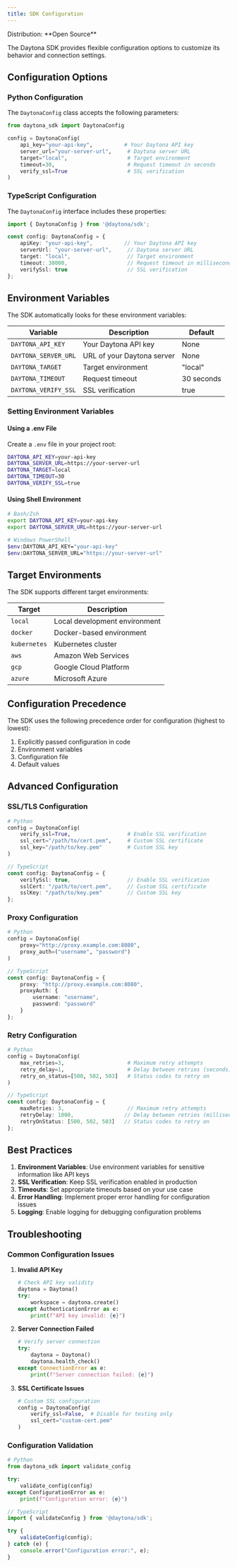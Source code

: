 ```yaml
---
title: SDK Configuration
---
```



<Label>
  Distribution: **Open Source**
</Label>

The Daytona SDK provides flexible configuration options to customize its behavior and connection settings.

## Configuration Options

### Python Configuration

The `DaytonaConfig` class accepts the following parameters:

```python
from daytona_sdk import DaytonaConfig

config = DaytonaConfig(
    api_key="your-api-key",          # Your Daytona API key
    server_url="your-server-url",     # Daytona server URL
    target="local",                   # Target environment
    timeout=30,                       # Request timeout in seconds
    verify_ssl=True                   # SSL verification
)
```

### TypeScript Configuration

The `DaytonaConfig` interface includes these properties:

```typescript
import { DaytonaConfig } from '@daytona/sdk';

const config: DaytonaConfig = {
    apiKey: "your-api-key",          // Your Daytona API key
    serverUrl: "your-server-url",     // Daytona server URL
    target: "local",                  // Target environment
    timeout: 30000,                   // Request timeout in milliseconds
    verifySsl: true                   // SSL verification
};
```

## Environment Variables

The SDK automatically looks for these environment variables:

| Variable | Description | Default |
|----------|-------------|---------|
| `DAYTONA_API_KEY` | Your Daytona API key | None |
| `DAYTONA_SERVER_URL` | URL of your Daytona server | None |
| `DAYTONA_TARGET` | Target environment | "local" |
| `DAYTONA_TIMEOUT` | Request timeout | 30 seconds |
| `DAYTONA_VERIFY_SSL` | SSL verification | true |

### Setting Environment Variables

#### Using a .env File

Create a `.env` file in your project root:

```bash
DAYTONA_API_KEY=your-api-key
DAYTONA_SERVER_URL=https://your-server-url
DAYTONA_TARGET=local
DAYTONA_TIMEOUT=30
DAYTONA_VERIFY_SSL=true
```

#### Using Shell Environment

```bash
# Bash/Zsh
export DAYTONA_API_KEY=your-api-key
export DAYTONA_SERVER_URL=https://your-server-url

# Windows PowerShell
$env:DAYTONA_API_KEY="your-api-key"
$env:DAYTONA_SERVER_URL="https://your-server-url"
```

## Target Environments

The SDK supports different target environments:

| Target | Description |
|--------|-------------|
| `local` | Local development environment |
| `docker` | Docker-based environment |
| `kubernetes` | Kubernetes cluster |
| `aws` | Amazon Web Services |
| `gcp` | Google Cloud Platform |
| `azure` | Microsoft Azure |

## Configuration Precedence

The SDK uses the following precedence order for configuration (highest to lowest):

1. Explicitly passed configuration in code
2. Environment variables
3. Configuration file
4. Default values

## Advanced Configuration

### SSL/TLS Configuration

```python
# Python
config = DaytonaConfig(
    verify_ssl=True,                  # Enable SSL verification
    ssl_cert="/path/to/cert.pem",     # Custom SSL certificate
    ssl_key="/path/to/key.pem"        # Custom SSL key
)
```

```typescript
// TypeScript
const config: DaytonaConfig = {
    verifySsl: true,                  // Enable SSL verification
    sslCert: "/path/to/cert.pem",     // Custom SSL certificate
    sslKey: "/path/to/key.pem"        // Custom SSL key
};
```

### Proxy Configuration

```python
# Python
config = DaytonaConfig(
    proxy="http://proxy.example.com:8080",
    proxy_auth=("username", "password")
)
```

```typescript
// TypeScript
const config: DaytonaConfig = {
    proxy: "http://proxy.example.com:8080",
    proxyAuth: {
        username: "username",
        password: "password"
    }
};
```

### Retry Configuration

```python
# Python
config = DaytonaConfig(
    max_retries=3,                    # Maximum retry attempts
    retry_delay=1,                    # Delay between retries (seconds)
    retry_on_status=[500, 502, 503]   # Status codes to retry on
)
```

```typescript
// TypeScript
const config: DaytonaConfig = {
    maxRetries: 3,                    // Maximum retry attempts
    retryDelay: 1000,                // Delay between retries (milliseconds)
    retryOnStatus: [500, 502, 503]   // Status codes to retry on
};
```

## Best Practices

1. **Environment Variables**: Use environment variables for sensitive information like API keys
2. **SSL Verification**: Keep SSL verification enabled in production
3. **Timeouts**: Set appropriate timeouts based on your use case
4. **Error Handling**: Implement proper error handling for configuration issues
5. **Logging**: Enable logging for debugging configuration problems

## Troubleshooting

### Common Configuration Issues

1. **Invalid API Key**

   ```python
   # Check API key validity
   daytona = Daytona()
   try:
       workspace = daytona.create()
   except AuthenticationError as e:
       print(f"API key invalid: {e}")
   ```

2. **Server Connection Failed**

   ```python
   # Verify server connection
   try:
       daytona = Daytona()
       daytona.health_check()
   except ConnectionError as e:
       print(f"Server connection failed: {e}")
   ```

3. **SSL Certificate Issues**

   ```python
   # Custom SSL configuration
   config = DaytonaConfig(
       verify_ssl=False,  # Disable for testing only
       ssl_cert="custom-cert.pem"
   )
   ```

### Configuration Validation

```python
# Python
from daytona_sdk import validate_config

try:
    validate_config(config)
except ConfigurationError as e:
    print(f"Configuration error: {e}")
```

```typescript
// TypeScript
import { validateConfig } from '@daytona/sdk';

try {
    validateConfig(config);
} catch (e) {
    console.error("Configuration error:", e);
}
```
